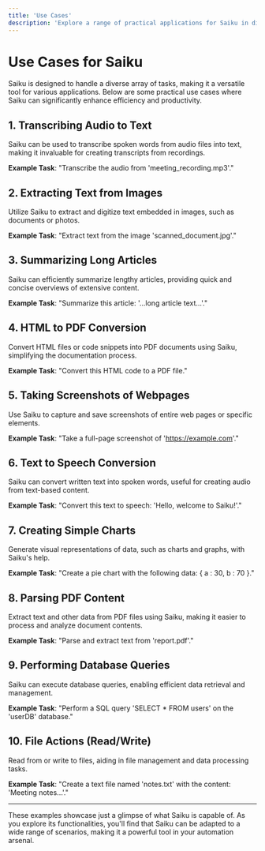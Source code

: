```yaml
---
title: 'Use Cases'
description: 'Explore a range of practical applications for Saiku in different scenarios, demonstrating its versatility and efficiency.'
---
```


# Use Cases for Saiku

Saiku is designed to handle a diverse array of tasks, making it a versatile tool for various applications. Below are some practical use cases where Saiku can significantly enhance efficiency and productivity.

## 1. Transcribing Audio to Text

Saiku can be used to transcribe spoken words from audio files into text, making it invaluable for creating transcripts from recordings.

**Example Task**: 
"Transcribe the audio from 'meeting_recording.mp3'."

## 2. Extracting Text from Images

Utilize Saiku to extract and digitize text embedded in images, such as documents or photos.

**Example Task**: 
"Extract text from the image 'scanned_document.jpg'."

## 3. Summarizing Long Articles

Saiku can efficiently summarize lengthy articles, providing quick and concise overviews of extensive content.

**Example Task**: 
"Summarize this article: '...long article text...'."

## 4. HTML to PDF Conversion

Convert HTML files or code snippets into PDF documents using Saiku, simplifying the documentation process.

**Example Task**: 
"Convert this HTML code to a PDF file."

## 5. Taking Screenshots of Webpages

Use Saiku to capture and save screenshots of entire web pages or specific elements.

**Example Task**: 
"Take a full-page screenshot of 'https://example.com'."

## 6. Text to Speech Conversion

Saiku can convert written text into spoken words, useful for creating audio from text-based content.

**Example Task**: 
"Convert this text to speech: 'Hello, welcome to Saiku!'."

## 7. Creating Simple Charts

Generate visual representations of data, such as charts and graphs, with Saiku's help.

**Example Task**: 
"Create a pie chart with the following data: \{ a : 30, b : 70 \}."

## 8. Parsing PDF Content

Extract text and other data from PDF files using Saiku, making it easier to process and analyze document contents.

**Example Task**: 
"Parse and extract text from 'report.pdf'."

## 9. Performing Database Queries

Saiku can execute database queries, enabling efficient data retrieval and management.

**Example Task**: 
"Perform a SQL query 'SELECT * FROM users' on the 'userDB' database."

## 10. File Actions (Read/Write)

Read from or write to files, aiding in file management and data processing tasks.

**Example Task**: 
"Create a text file named 'notes.txt' with the content: 'Meeting notes...'."

---

These examples showcase just a glimpse of what Saiku is capable of. As you explore its functionalities, you'll find that Saiku can be adapted to a wide range of scenarios, making it a powerful tool in your automation arsenal.

<Footer />